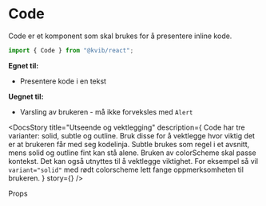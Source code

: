 
<Meta of={CodeStories} />

# Code

Code er et komponent som skal brukes for å presentere inline kode.

```jsx
import { Code } from "@kvib/react";
```

<DocsContainer>

**Egnet til:**

- Presentere kode i en tekst

**Uegnet til:**

- Varsling av brukeren - må ikke forveksles med `Alert`

<Feedback component="Code" />

</DocsContainer>

<DocsContainer>

<DocsStory
  title="Utseende og vektlegging"
  description={
    <Box>
      <Text>
        Code har tre varianter: solid, subtle og outline. Bruk disse for å vektlegge hvor viktig det er at brukeren får
        med seg kodelinja. Subtle brukes som regel i et avsnitt, mens solid og outline fint kan stå alene.
      </Text>
      <Text>
        Bruken av colorScheme skal passe kontekst. Det kan også utnyttes til å vektlegge viktighet. For eksempel så vil
        <Code>variant="solid"</Code> med rødt colorscheme lett fange oppmerksomheten til brukeren.
      </Text>
    </Box>
  }
  story={<Canvas of={CodeStories.CodeAppearance} />}
/>
 
</DocsContainer>

<DocsHeading light>Props</DocsHeading>

<Canvas of={CodeStories.Code} />
<Controls of={CodeStories.Code} />
